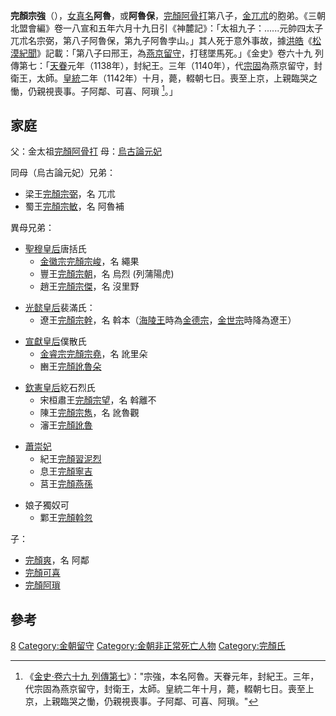 '''完顏宗強'''（{{bd|？||1142年|catIdx=W}}），[[女真名|女真名]]'''阿魯'''，或'''阿魯保'''，[[完顏阿骨打|完顏阿骨打]]第八子，[[金兀朮|金兀朮]]的胞弟。《三朝北盟會編》卷一八宣和五年六月十九日引《神麓記》：「太祖九子：......元帥四太子兀朮名宗弼，第八子阿魯保，第九子阿魯孛山。」其人死于意外事故，據[[洪皓|洪皓]]《[[松漠紀聞|松漠紀聞]]》記載：「第八子曰邢王，為[[燕京|燕京]][[留守|留守]]，打毬墜馬死。」《金史》卷六十九 列傳第七：「[[天眷|天眷]]元年（1138年），封紀王。三年（1140年），代[[完顏宗固|宗固]]為燕京留守，封衛王，太師。[[皇統|皇統]]二年（1142年）十月，薨，輟朝七日。喪至上京，上親臨哭之慟，仍親視喪事。子阿鄰、可喜、阿瑣 <ref>《[[S:金史/卷69|金史·卷六十九 列傳第七]]》："宗強，本名阿魯。天眷元年，封紀王。三年，代宗固為燕京留守，封衛王，太師。皇統二年十月，薨，輟朝七日。喪至上京，上親臨哭之慟，仍親視喪事。子阿鄰、可喜、阿瑣。"</ref>。」

==家庭==
父：金太祖[[完顏阿骨打|完顏阿骨打]]
母：[[烏古論元妃_(金太祖)|烏古論元妃]]

同母（烏古論元妃）兄弟：
*梁王[[完顏宗弼|完顏宗弼]]，名 兀朮
*蜀王[[完顏宗敏|完顏宗敏]]，名 阿魯補
 
異母兄弟：
*[[聖穆皇后|聖穆皇后]]唐括氏
**[[金徽宗|金徽宗]][[完顏宗峻|完顏宗峻]]，名 繩果
**豐王[[完顏宗朝|完顏宗朝]]，名 烏烈 (列蒲陽虎)
**趙王[[完顏宗傑|完顏宗傑]]，名 沒里野

*[[光懿皇后|光懿皇后]]裴滿氏：
**遼王[[完顏宗幹|完顏宗幹]]，名 斡本（[[海陵王|海陵王]]時為[[金德宗|金德宗]]，[[金世宗|金世宗]]時降為遼王）

*[[宣獻皇后|宣獻皇后]]僕散氏
**[[金睿宗|金睿宗]][[完顏宗堯|完顏宗堯]]，名 訛里朵
**豳王[[完顏訛魯朵|完顏訛魯朵]]

*[[欽憲皇后|欽憲皇后]]紇石烈氏
**宋桓肅王[[完顏宗望|完顏宗望]]，名 斡離不
**陳王[[完顏宗雋|完顏宗雋]]，名 訛魯觀
**瀋王[[完顏訛魯|完顏訛魯]]	

*[[蕭崇妃|蕭崇妃]]
**紀王[[完顏習泥烈|完顏習泥烈]]
**息王[[完顏寧吉|完顏寧吉]]
**莒王[[完顏燕孫|完顏燕孫]]

*娘子獨奴可
**鄴王[[完顏斡忽|完顏斡忽]]

子：
*[[完顏爽|完顏爽]]，名 阿鄰
*[[完顏可喜|完顏可喜]]
*[[完顏阿瑣|完顏阿瑣]]

==參考==
{{reflist}}

{{金朝人物小作品}}

[[Category:金太祖皇子|8]]
[[Category:金朝留守|Category:金朝留守]]
[[Category:金朝非正常死亡人物|Category:金朝非正常死亡人物]]
[[Category:完顏氏|Category:完顏氏]]